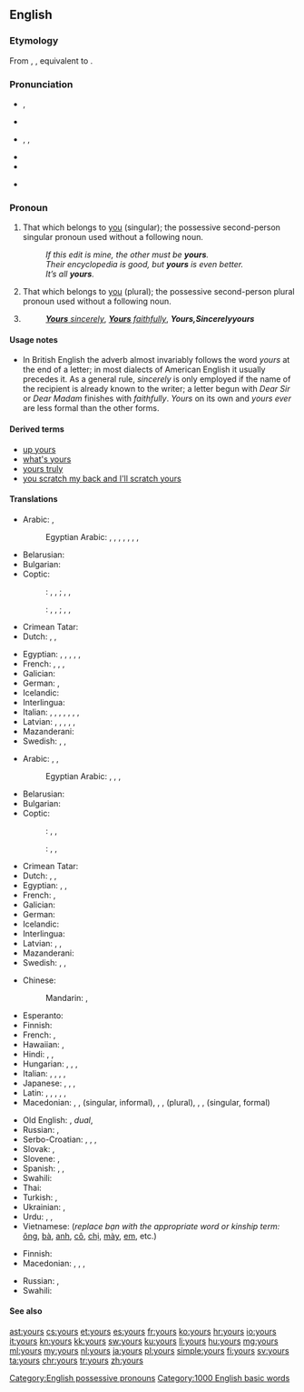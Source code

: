 ==English==
{{wikipedia}}

===Etymology===
From {{etyl|enm|en}} {{term|youres|lang=enm}}, {{term|ȝoures|lang=enm}}, equivalent to {{suffix|your|'s}}.

===Pronunciation===
* {{a|RP}} {{IPA|/jɔː(ɹ)z/}}, {{X-SAMPA|/jO:(r)z/}}
* {{rhymes|ɔː(ɹ)z}}
* {{a|US}} {{enPR|yôrz}}, {{IPA|/jɔːɹz/|/jɚz/|/jɝːz/}}, {{X-SAMPA|/jO:rz/}}
* {{audio|en-us-yours.ogg|Audio (US)}}
* {{rhymes|ɔː(ɹ)z}}
* {{homophones|lang=en|yaws}} {{qualifier|in [[non-rhotic]] accents}}

===Pronoun===
{{en-pron}}

# That which belongs to [[you]] (singular); the possessive second-person singular pronoun used without a following noun.
#: ''If this edit is mine, the other must be '''yours'''.''
#: ''Their encyclopedia is good, but '''yours''' is even better.''
#: ''It’s all '''yours'''.''
# That which belongs to [[you]] (plural); the possessive second-person plural pronoun used without a following noun.
# {{non-gloss definition|Written at the end of a letter, before the signature.}}
#: ''[[yours sincerely|'''Yours''' sincerely]]'', ''[[yours faithfully|'''Yours''' faithfully]]'', '''''Yours''''', ''Sincerely '''yours'''''

====Usage notes====
* In British English the adverb almost invariably follows the word ''yours'' at the end of a letter; in most dialects of American English it usually precedes it. As a general rule, ''sincerely'' is only employed if the name of the recipient is already known to the writer; a letter begun with ''Dear Sir'' or ''Dear Madam'' finishes with ''faithfully''. ''Yours'' on its own and ''yours ever'' are less formal than the other forms.

====Derived terms====
* [[up yours]]
* [[what's yours]]
* [[yours truly]]
* [[you scratch my back and I'll scratch yours]]

====Translations====
{{trans-top|possessive pronoun, singular}}
* Arabic: {{t+|ar|لك|m|tr=lak|sc=Arab}}, {{t+|ar|لك|f|tr=laki|sc=Arab}} {{qualifier|belonging to one person}}
*: Egyptian Arabic: {{tø|arz|لك|tr=lik|sc=Arab}}, {{tø|arz|بتاعك|m|tr=betaʕak|sc=Arab}}, {{tø|arz|بتاعتاك|f|tr=betaʕtak|sc=Arab}}, {{tø|arz|بتوعاك|p|tr=betoʕak|sc=Arab}} {{qualifier|owner is male}}, {{tø|arz|لك|tr=liki|sc=Arab}}, {{tø|arz|بتاعك|m|tr=betaʕik|sc=Arab}}, {{tø|arz|بتاعتاك|f|tr=betaʕtik|sc=Arab}}, {{tø|arz|بتوعاك|p|tr=betoʕik|sc=Arab}} {{qualifier|owner is female}}
* Belarusian: {{t-|be|твой|tr=tvoj}}
* Bulgarian: {{t-|bg|твой|tr=tvoj}}
* Coptic:
*: {{ttbc|Bohairic}}<!-- name not recognised by xte: update [[Template:scriptrev]] or [[Template:langrev]] and [[Module:languages]] appropriately or report to [[User talk:Kephir/gadgets/xte]] -->: {{tø|cop|ⲫⲱⲕ|m|tr=phōk}}, {{tø|cop|ⲑⲱⲕ|f|tr=θōk}}, {{tø|cop|ⲛⲟⲩⲕ|p|tr=nwk}} {{qualifier|owner is male}}; {{tø|cop|ⲫⲱ|m|tr=phō}}, {{tø|cop|ⲑⲱ|f|tr=θō}}, {{tø|cop|ⲛⲟⲩ|p|tr=nw}} {{qualifier|owner is female}}
*: {{ttbc|Sahidic}}<!-- name not recognised by xte: update [[Template:scriptrev]] or [[Template:langrev]] and [[Module:languages]] appropriately or report to [[User talk:Kephir/gadgets/xte]] -->: {{tø|cop|ⲡⲱⲕ|m|tr=pōk}}, {{tø|cop|ⲧⲱⲕ|f|tr=tōk}}, {{tø|cop|ⲛⲟⲩⲕ|p|tr=nwk}} {{qualifier|owner is male}}; {{tø|cop|ⲡⲱ|m|tr=pō}}, {{tø|cop|ⲧⲱ|f|tr=tō}}, {{tø|cop|ⲛⲟⲩ|p|tr=nw}} {{qualifier|owner is female}}
* Crimean Tatar: {{tø|crh|seniñ}}
* Dutch: {{t-|nl|het jouwe}}, {{t-|nl|de jouwe}}, {{t-|nl|van jou}}
{{trans-mid}}
* Egyptian: {{tø|egy|𓅮𓇌𓎡|m|tr=payk}}, {{tø|egy|𓏏𓇌𓎡|f|tr=tayk}}, {{tø|egy|𓈖𓄿𓇌𓎡|p|tr=nayk}} {{qualifier|owner is male}}, {{tø|egy|𓅮𓇌𓁐|m|tr=payt}}, {{tø|egy|𓏏𓇌𓁐|f|tr=tayt}}, {{tø|egy|𓈖𓄿𓇌𓁐|p|tr=nayt}} {{qualifier|owner is female}}
* French: {{t+|fr|le tien|m}}, {{t+|fr|la tienne|f}}, {{t+|fr|les tiens|p}}, {{t+|fr|les tiennes|f-p}}
* Galician: {{t-|gl|teu|m}}
* German: {{t-|de|deins}}, {{t+|de|deines}} {{qualifier|formal}}
* Icelandic: {{t+|is|þinn}}
* Interlingua: {{t-|ia|tue}}
* Italian: {{t+|it|tuo|m}}, {{t+|it|tua|f}}, {{t+|it|tuoi|m-p}}, {{t+|it|tue|f-p}} {{qualifier|informal}}, {{t-|it|Suo|m}}, {{t-|it|Sua|f}}, {{t-|it|Suoi|m-p}}, {{t-|it|Sue|f-p}} {{qualifier|formal}}
* Latvian: {{t-|lv|tavs}}, {{t-|lv|tavējs}}, {{t-|lv|tavējais}}, {{t-|lv|jūsu}} {{qualifier|polite}}, {{t-|lv|jūsējs}} {{qualifier|polite}}, {{t-|lv|jūsējais}} {{qualifier|polite}}
* Mazanderani: {{tø|mzn|تنی|tr=teni|sc=ps-Arab}}
* Swedish: {{t+|sv|din|c}}, {{t+|sv|ditt|n}}, {{t+|sv|dina|p}}
{{trans-bottom}}

{{trans-top|possessive pronoun, plural}}
* Arabic: {{t-|ar|لكما|m|f|tr=lakuma|sc=Arab}} {{qualifier|belonging to two persons}}, {{t-|ar|لكم|m|tr=lakum|sc=Arab}}, {{t-|ar|لكن|f|tr=lakun|sc=Arab}} {{qualifier|belonging to many persons}}
*: Egyptian Arabic: {{tø|arz|ليكو|tr=liko|sc=Arab}}, {{tø|arz|بتاعكو|m|tr=betaʕko|sc=Arab}}, {{tø|arz|بتاعتكو|f|tr=betaʕetko|sc=Arab}}, {{tø|arz|بتوعكو|p|tr=betoʕko|sc=Arab}} {{qualifier|many owners}}
* Belarusian: {{t-|be|ваш|tr=vaš}}
* Bulgarian: {{t-|bg|ваш|tr=vaš}}
* Coptic:
*: {{ttbc|Bohairic}}<!-- name not recognised by xte: update [[Template:scriptrev]] or [[Template:langrev]] and [[Module:languages]] appropriately or report to [[User talk:Kephir/gadgets/xte]] -->: {{tø|cop|ⲫⲱⲧⲉⲛ|m|tr=phōten}}, {{tø|cop|ⲑⲱⲧⲉⲛ|f|tr=θōten}}, {{tø|cop|ⲛⲟⲩⲧⲉⲛ|p|tr=nwten}} {{qualifier|many owners}}
*: {{ttbc|Sahidic}}<!-- name not recognised by xte: update [[Template:scriptrev]] or [[Template:langrev]] and [[Module:languages]] appropriately or report to [[User talk:Kephir/gadgets/xte]] -->: {{tø|cop|ⲡⲱⲧⲉⲛ|m|tr=pōten}}, {{tø|cop|ⲧⲱⲧⲉⲛ|f|tr=tōten}}, {{tø|cop|ⲛⲟⲩⲧⲉⲛ|p|tr=nwten}} {{qualifier|many owners}}
{{trans-mid}}
* Crimean Tatar: {{tø|crh|siziñ}}
* Dutch: {{t-|nl|het uwe}}, {{t-|nl|de uwe}}, {{t-|nl|van jullie}}
* Egyptian: {{tø|egy|𓅮𓇌𓀀|m|tr=payi}}, {{tø|egy|𓏏𓇌𓀀|f|tr=tayi}}, {{tø|egy|𓈖𓄿𓇌𓀀|p|tr=nayi}}
* French: {{t+|fr|les vôtres|p}}, {{t+|fr|les vôtres|f-p}}
* Galician: {{t-|gl|voso|m-p}}
* German: {{t+|de|Ihres}}
* Icelandic: {{t+|is|ykkar}}
* Interlingua: {{t-|ia|vostre}}
* Latvian: {{t-|lv|jūsu}}, {{t-|lv|jūsējs}}, {{t-|lv|jūsējais}}
* Mazanderani: {{tø|mzn|شمنی|tr=šemeni|sc=ps-Arab}}
* Swedish: {{t+|sv|er|c}}, {{t+|sv|ert|n}}, {{t+|sv|era|p}}
{{trans-bottom}}

{{trans-top|possessive pronoun (to be sorted into the preceding tables)}}
* Chinese:
*: Mandarin: {{t-|cmn|你|alt=你的|tr=nǐ-de|sc=Hani}}, {{t-|cmn|您|alt=您的|tr=nín-de|sc=Hani}} {{qualifier|formal}}
* Esperanto: {{t-|eo|la via}}
* Finnish: {{t+|fi|sinun}}
* French: {{t+|fr|le vôtre|m}}, {{t+|fr|la vôtre|f}}
* Hawaiian: {{tø|haw|ou}}, {{tø|haw|āu}}
* Hindi: {{qualifier|least formal}} {{t-|hi|तेरा|tr=tera}}, {{qualifier|formal}} {{t-|hi|आपका|tr=aapka}}, {{qualifier|informal}} {{t-|hi|तुम्हारा|tr=tumhaara}}
* Hungarian: {{t-|hu|tiéd}}, {{t+|hu|tied}}, {{t-|hu|tiétek}}, {{t+|hu|tietek}}
* Italian: {{qualifier|formal and informal belonging to multiple people, uncommon formal belonging to one person}} {{t+|it|vostro|m}}, {{t-|it|vostra|f}}, {{t-|it|vostri|m-p}}, {{t-|it|vostre|f-p}}, {{qualifier|uncommon, very formal belonging to multiple people}} {{t+|it|Loro|m|f}}
* Japanese: {{qualifier|polite}} {{t-|ja|あなたのもの|tr=anata-no mono}}, {{qualifier|familiar}} {{t-|ja|きみのもの|tr=kimi-no mono}}, {{qualifier|polite}} {{t-|ja|あなたたちのもの|p|tr=anatatachi-no mono}}, {{qualifier|familiar}} {{t-|ja|きみたちのもの|p|tr=kimitachi-no mono}}
* Latin: {{t+|la|tuus}}, {{t-|la|tui}}, {{t-|la|vestri}}, {{t-|la|vestrum}}, {{t+|la|vester}}, {{t+|la|voster}}
* Macedonian: {{t-|mk|твој|m|tr=tvoj}}, {{t-|mk|твоја|f|tr=tvója}}, {{t-|mk|твое|n|tr=tvóe}} (singular, informal), {{t-|mk|ваш|m|tr=vaš}}, {{t-|mk|ваша|f|tr=váša}}, {{t-|mk|ваше|n|tr=váše}} (plural), {{t-|mk|ваш|m|alt=Ваш|tr=Vaš}}, {{t-|mk|ваша|f|alt=Ваша|tr=Váša}}, {{t-|mk|ваше|n|alt=Ваше|tr=Váše}} (singular, formal)
{{trans-mid}}
* Old English: {{t-|ang|þīn}}, {{t+|ang|inċer}} ''dual'', {{t-|ang|ēower|p}}
* Russian: {{t+|ru|твой|tr=tvoj}} {{qualifier|informal}}, {{t+|ru|ваш|tr=vaš}} {{qualifier|formal}}
* Serbo-Croatian: {{t-|sh|твој|sc=Cyrl}}, {{t-|sh|tvoj}}, {{t-|sh|ваш|sc=Cyrl}}, {{t-|sh|vaš}} {{qualifier|formal}}
* Slovak: {{t-|sk|tvoj}}, {{t-|sk|váš}} {{qualifier|formal}}
* Slovene: {{t-|sl|tvój}}, {{t-|sl|vàš}} {{qualifier|formal}}
* Spanish: {{t+|es|tuyo|s}}, {{t+|es|vuestro|p}}, {{qualifier|formal}} {{t+|es|suyo}}
* Swahili: {{t+|sw|wako}}
* Thai: {{t-|th|ของคุณ|tr=kŏng kun}}
* Turkish: {{t-|tr|seninki}}, {{t-|tr|sizinki}}
* Ukrainian: {{t-|uk|твій|tr=tvij}} {{qualifier|informal}}, {{t+|uk|ваш|tr=vaš}} {{qualifier|formal}}
* Urdu: {{qualifier|least formal}} {{t-|ur|تیرا|tr=tera}}, {{qualifier|informal}} {{t-|ur|تمہارا|tr=tumhaara}}, {{qualifier|formal}} {{t-|ur|آپ کا|tr=aap ka}}
* Vietnamese: {{t-|vi|của bạn}} (''replace bạn with the appropriate word or kinship term:'' [[ông]], [[bà]], [[anh]], [[cô]], [[chị]], [[mày]], [[em]], etc.)
{{trans-bottom}}

{{trans-top|sincerely}}
* Finnish: {{t+|fi|terveisin}}
* Macedonian: {{t-|mk|твој|m|alt=Твој|tr=Tvoj}}, {{t-|mk|твоја|f|alt=Твоја|tr=Tvója}} {{qualifier|informal}}, {{t-|mk|ваш|m|alt=Ваш|tr=Vaš}}, {{t-|mk|ваша|f|alt=Ваша|tr=Váša}} {{qualifier|formal}}
{{trans-mid}}
* Russian: {{t+|ru|твой|alt=Твой|tr=Tvoj|sc=Cyrl}} {{qualifier|informal}}, {{t+|ru|ваш|alt=Ваш|tr=Vaš|sc=Cyrl}} {{qualifier|formal}}
* Swahili: {{t+|sw|wako}}
{{trans-bottom}}

====See also====
{{English personal pronouns}}

[[Category:English possessive pronouns]]
[[Category:1000 English basic words]]

[[ast:yours]]
[[cs:yours]]
[[et:yours]]
[[es:yours]]
[[fr:yours]]
[[ko:yours]]
[[hr:yours]]
[[io:yours]]
[[it:yours]]
[[kn:yours]]
[[kk:yours]]
[[sw:yours]]
[[ku:yours]]
[[li:yours]]
[[hu:yours]]
[[mg:yours]]
[[ml:yours]]
[[my:yours]]
[[nl:yours]]
[[ja:yours]]
[[pl:yours]]
[[simple:yours]]
[[fi:yours]]
[[sv:yours]]
[[ta:yours]]
[[chr:yours]]
[[tr:yours]]
[[zh:yours]]
